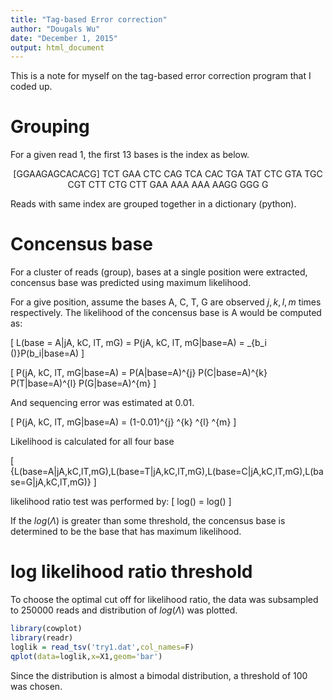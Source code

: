 ```yaml
---
title: "Tag-based Error correction"
author: "Dougals Wu"
date: "December 1, 2015"
output: html_document
---
```


This is a note for myself on the tag-based error correction program that I coded up. 

# Grouping

For a given read 1, the first 13 bases is the index as below.

<center>
[GGAAGAGCACACG] TCT GAA CTC CAG TCA CAC TGA TAT CTC GTA TGC CGT CTT CTG CTT GAA AAA AAA AAGG GGG G
</center>

Reads with same index are grouped together in a dictionary (python).


# Concensus base

For a cluster of reads (group), bases at a single position were extracted, concensus base was predicted using maximum likelihood.

For a give position, assume the bases A, C, T, G are observed $j, k, l, m$ times respectively.  The likelihood of the concensus base is A would be computed as:

\[
L(base = A|jA, kC, lT, mG) = P(jA, kC, lT, mG|base=A) = \prod_{b_i \in (\text{all bases})}P(b_i|base=A)
\]

\[
P(jA, kC, lT, mG|base=A) = P(A|base=A)^{j} \times P(C|base=A)^{k} \times P(T|base=A)^{l} \times P(G|base=A)^{m}
\]

And sequencing error was estimated at 0.01.

\[
P(jA, kC, lT, mG|base=A) = (1-0.01)^{j} \times 0.01^{k} \times 0.01^{l} \times 0.01^{m}
\]

Likelihood is calculated for all four base 

\[
\theta \in \{L(base=A|jA,kC,lT,mG),L(base=T|jA,kC,lT,mG),L(base=C|jA,kC,lT,mG),L(base=G|jA,kC,lT,mG)\}
\]

likelihood ratio test was performed by:
\[
log(\Lambda) = log(\frac{max(\theta)}{\sum \theta - max(\theta)})
\]

If the $log(\Lambda)$ is greater than some threshold, the concensus base is determined to be the base that has maximum likelihood.

  

# log likelihood ratio threshold

To choose the optimal cut off for likelihood ratio, the data was subsampled to 250000 reads and distribution of $log(\Lambda)$ was plotted.

```r
library(cowplot)
library(readr)
loglik = read_tsv('try1.dat',col_names=F)
qplot(data=loglik,x=X1,geom='bar')
```

Since the distribution is almost a bimodal distribution, a threshold of 100 was chosen.
